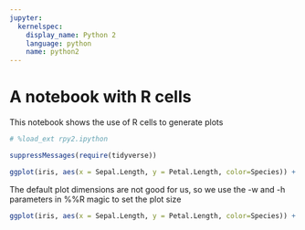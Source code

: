 ---
jupyter:
  kernelspec:
    display_name: Python 2
    language: python
    name: python2
---

# A notebook with R cells

This notebook shows the use of R cells to generate plots

```{python}
# %load_ext rpy2.ipython
```

```{r}
suppressMessages(require(tidyverse))
```

```{r}
ggplot(iris, aes(x = Sepal.Length, y = Petal.Length, color=Species)) + geom_point()
```

The default plot dimensions are not good for us, so we use the -w and -h parameters in %%R magic to set the plot size

```{r magic_args="-w 400 -h 240"}
ggplot(iris, aes(x = Sepal.Length, y = Petal.Length, color=Species)) + geom_point()
```
